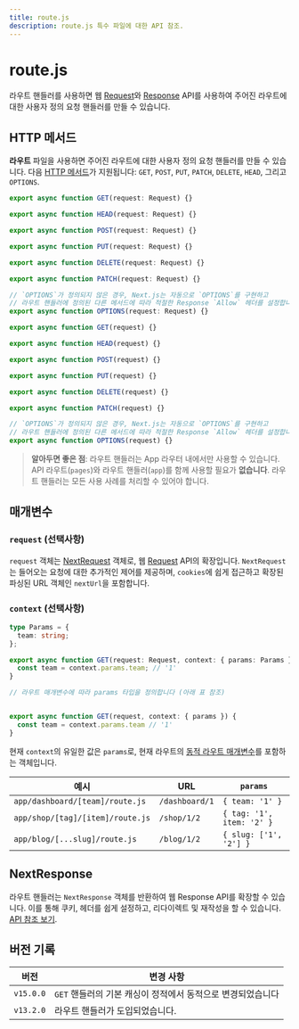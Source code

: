 ```yaml
---
title: route.js
description: route.js 특수 파일에 대한 API 참조.
---
```


# route.js

라우트 핸들러를 사용하면 웹 [Request](https://developer.mozilla.org/docs/Web/API/Request)와 [Response](https://developer.mozilla.org/docs/Web/API/Response) API를 사용하여 주어진 라우트에 대한 사용자 정의 요청 핸들러를 만들 수 있습니다.

## HTTP 메서드

**라우트** 파일을 사용하면 주어진 라우트에 대한 사용자 정의 요청 핸들러를 만들 수 있습니다. 다음 [HTTP 메서드](https://developer.mozilla.org/docs/Web/HTTP/Methods)가 지원됩니다: `GET`, `POST`, `PUT`, `PATCH`, `DELETE`, `HEAD`, 그리고 `OPTIONS`.

```ts filename="route.ts" switcher
export async function GET(request: Request) {}

export async function HEAD(request: Request) {}

export async function POST(request: Request) {}

export async function PUT(request: Request) {}

export async function DELETE(request: Request) {}

export async function PATCH(request: Request) {}

// `OPTIONS`가 정의되지 않은 경우, Next.js는 자동으로 `OPTIONS`를 구현하고
// 라우트 핸들러에 정의된 다른 메서드에 따라 적절한 Response `Allow` 헤더를 설정합니다.
export async function OPTIONS(request: Request) {}
```

```js filename="route.js" switcher
export async function GET(request) {}

export async function HEAD(request) {}

export async function POST(request) {}

export async function PUT(request) {}

export async function DELETE(request) {}

export async function PATCH(request) {}

// `OPTIONS`가 정의되지 않은 경우, Next.js는 자동으로 `OPTIONS`를 구현하고
// 라우트 핸들러에 정의된 다른 메서드에 따라 적절한 Response `Allow` 헤더를 설정합니다.
export async function OPTIONS(request) {}
```

> **알아두면 좋은 점**: 라우트 핸들러는 App 라우터 내에서만 사용할 수 있습니다. API 라우트(`pages`)와 라우트 핸들러(`app`)를 함께 사용할 필요가 **없습니다**. 라우트 핸들러는 모든 사용 사례를 처리할 수 있어야 합니다.

## 매개변수

### `request` (선택사항)

`request` 객체는 [NextRequest](/docs/app/api-reference/functions/next-request) 객체로, 웹 [Request](https://developer.mozilla.org/docs/Web/API/Request) API의 확장입니다. `NextRequest`는 들어오는 요청에 대한 추가적인 제어를 제공하며, `cookies`에 쉽게 접근하고 확장된 파싱된 URL 객체인 `nextUrl`을 포함합니다.

### `context` (선택사항)

```ts filename="app/dashboard/[team]/route.ts" switcher
type Params = {
  team: string;
};

export async function GET(request: Request, context: { params: Params }) {
  const team = context.params.team; // '1'
}

// 라우트 매개변수에 따라 params 타입을 정의합니다 (아래 표 참조)
```

```js filename="app/dashboard/[team]/route.js" switcher

export async function GET(request, context: { params }) {
  const team = context.params.team // '1'
}

```

현재 `context`의 유일한 값은 `params`로, 현재 라우트의 [동적 라우트 매개변수](/docs/app/building-your-application/routing/dynamic-routes)를 포함하는 객체입니다.

| 예시                             | URL            | `params`                  |
| -------------------------------- | -------------- | ------------------------- |
| `app/dashboard/[team]/route.js`  | `/dashboard/1` | `{ team: '1' }`           |
| `app/shop/[tag]/[item]/route.js` | `/shop/1/2`    | `{ tag: '1', item: '2' }` |
| `app/blog/[...slug]/route.js`    | `/blog/1/2`    | `{ slug: ['1', '2'] }`    |

## NextResponse

라우트 핸들러는 `NextResponse` 객체를 반환하여 웹 Response API를 확장할 수 있습니다. 이를 통해 쿠키, 헤더를 쉽게 설정하고, 리다이렉트 및 재작성을 할 수 있습니다. [API 참조 보기](/docs/app/api-reference/functions/next-response).

## 버전 기록

| 버전      | 변경 사항                                                   |
| --------- | ----------------------------------------------------------- |
| `v15.0.0` | `GET` 핸들러의 기본 캐싱이 정적에서 동적으로 변경되었습니다 |
| `v13.2.0` | 라우트 핸들러가 도입되었습니다.                             |
